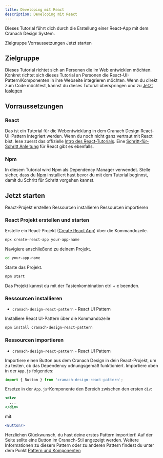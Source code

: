 ```yaml
---
title: Developing mit React
description: Developing mit React
---
```


<PageDescription>

Dieses Tutorial führt dich durch die Erstellung einer React-App mit dem Cranach Design System.

</PageDescription>

<AnchorLinks>
  <AnchorLink>Zielgruppe</AnchorLink>
  <AnchorLink>Vorraussetzungen</AnchorLink>
  <AnchorLink>Jetzt starten</AnchorLink>
</AnchorLinks>

## Zielgruppe

Dieses Tutorial richtet sich an Personen die im Web entwicklen möchten. Konkret richtet sich dieses Tutorial an Personen die React-UI-Pattern/Komponenten in ihre Webseite integrieren möchten. Wenn du direkt zum Code möchtest, kannst du dieses Tutorial überspringen und zu [Jetzt loslegen](./get-started)

## Vorraussetzungen

### React

Das ist ein Tutorial für die Webentwicklung in dem Cranach Design React-UI-Pattern integriert werden. Wenn du noch nicht ganz vertraut mit React bist, lese zuerst das offizielle [Intro des React-Tutorials](https://reactjs.org/tutorial/tutorial.html). Eine [Schritt-für-Schritt Anleitung](https://reactjs.org/docs/hello-world.html) für React gibt es ebenfalls.

### Npm

In diesem Tutorial wird Npm als Dependency Manager verwendet. Stelle sicher, dass du [Npm](https://www.npmjs.com) installiert hast bevor du mit dem Tutorial beginnst, damit du Schritt für Schritt vorgehen kannst.



## Jetzt starten

<AnchorLinks small>
  <AnchorLink>React-Projekt erstellen</AnchorLink>
  <AnchorLink>Ressourcen installieren</AnchorLink>
  <AnchorLink>Ressourcen importieren</AnchorLink>
</AnchorLinks>


### React Projekt erstellen und starten

Erstelle ein React-Projekt ([Create React App](https://create-react-app.dev)) über die Kommandozeile.

```bash
npx create-react-app your-app-name
```

Navigiere anschließend zu deinem Projekt.

```bash
cd your-app-name
```

Starte das Projekt.

```bash
npm start
```

Das Projekt kannst du mit der Tastenkombination ctrl + c beenden.

### Ressourcen installieren

- `cranach-design-react-pattern` - React UI Pattern

Installiere React UI-Pattern über die Kommandozeile

```bash
npm install cranach-design-react-pattern
```

### Ressourcen importieren

- `cranach-design-react-pattern` - React UI Pattern

Importiere einen Button aus dem Cranach Design in dein React-Projekt, um zu testen, ob das Dependency odnungsgemäß funktioniert. Importiere oben in der `App.js` folgendes:

```jsx path=src/App.js src=https://github.com/carbon-design-system/gatsby-theme-carbon/tree/main/packages/gatsby-theme-carbon/src/components/Accordion
import { Button } from 'cranach-design-react-pattern';
```

Ersetze in der `App.js`-Komponente den Bereich zwischen den ersten `div`:

```jsx path=src/App.js src=https://github.com/carbon-design-system/gatsby-theme-carbon/tree/main/packages/gatsby-theme-carbon/src/components/Accordion
<div>
  ...
</div>
```
mit:

```jsx path=src/App.js src=https://github.com/carbon-design-system/gatsby-theme-carbon/tree/main/packages/gatsby-theme-carbon/src/components/Accordion
<Button/>
```

Herzlichen Glückwunsch, du hast deine erstes Pattern importiert! Auf der Seite sollte eine Button im Cranach-Stil angezeigt werden.
Weitere Informationen zu diesem Pattern oder zu anderen Pattern findest du unter dem Punkt [Pattern und Komponenten](../../pattern-overview/overview)
